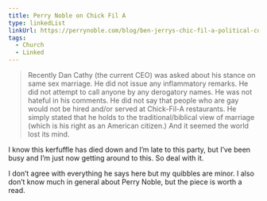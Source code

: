 ```yaml
---
title: Perry Noble on Chick Fil A
type: linkedList
linkUrl: https://perrynoble.com/blog/ben-jerrys-chic-fil-a-political-correctness
tags:
  - Church
  - Linked
---
```


> Recently Dan Cathy (the current CEO) was asked about his stance on same sex marriage. He did not issue any inflammatory remarks. He did not attempt to call anyone by any derogatory names. He was not hateful in his comments. He did not say that people who are gay would not be hired and/or served at Chick-Fil-A restaurants. He simply stated that he holds to the traditional/biblical view of marriage (which is his right as an American citizen.) And it seemed the world lost its mind.

I know this kerfuffle has died down and I’m late to this party, but I’ve been busy and I’m just now getting around to this. So deal with it.

I don’t agree with everything he says here but my quibbles are minor. I also don’t know much in general about Perry Noble, but the piece is worth a read.
